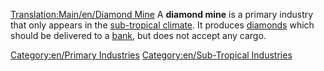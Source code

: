 [[Translation:Main/en/Diamond Mine]]
{{en/Industries|image=Diamondmine.png
|name=Diamond Mine
|climates=[[Main/en/Climates#Sub-tropical|Sub-Tropical]]
|accepts=Nothing
|produces=[[Main/en/Diamonds]]
}}
A '''diamond mine''' is a primary industry that only appears in the [[Main/en/Climates|sub-tropical climate]]. It produces [[Main/en/Diamonds|diamonds]] which should be delivered to a [[Main/en/Bank|bank]], but does not accept any cargo. 

{{en/Navbox Industries}}

[[Category:en/Primary Industries]]
[[Category:en/Sub-Tropical Industries]]